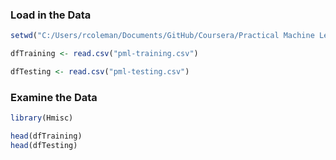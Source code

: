 ### Load in the Data
```r
setwd("C:/Users/rcoleman/Documents/GitHub/Coursera/Practical Machine Learning/Course Project")

dfTraining <- read.csv("pml-training.csv")

dfTesting <- read.csv("pml-testing.csv")
```
### Examine the Data
```r
library(Hmisc)

head(dfTraining)
head(dfTesting)
```
